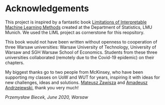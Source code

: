 # Acknowledgements {-}

This project is inspired by a fantastic book [Limitations of Interpretable Machine Learning Methods](https://compstat-lmu.github.io/iml_methods_limitations/) created at the Department of Statistics, LMU Munich. We used the LIML project as cornerstone for this reopsitory.

This book would not have been written without openness to cooperation of three Warsaw universities: Warsaw University of Technology, University of Warsaw and SGH Warsaw School of Economics. Students from these three universities collaborated (remotely due to the Covid-19 epidemic) on their chapters.

My biggest thanks go to two people from McKinsey, who have been supporting my classes on UoW and WUT for years, inspiring it with ideas for new challenges, ideas and solutions.
[Mateusz Zawisza](https://www.linkedin.com/in/mateusz-zawisza/) and [Amadeusz Andrzejewski](https://www.linkedin.com/in/amadeusz-andrzejewski-66554bb0/), thank you very much!

*Przemysław Biecek, June 2020, Warsaw*
